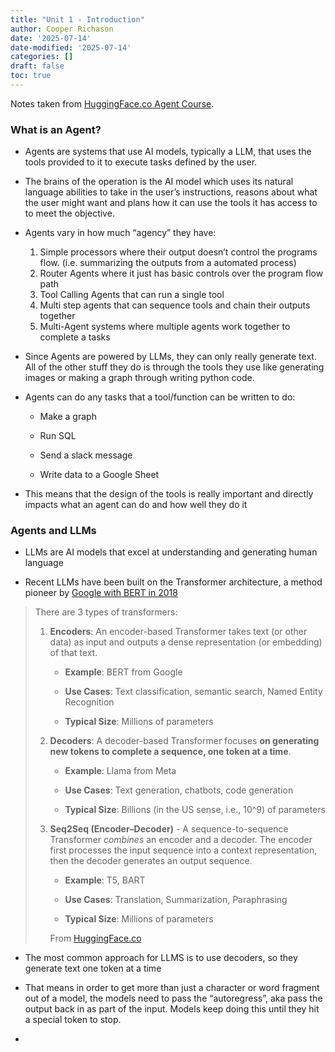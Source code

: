 ```yaml
---
title: "Unit 1 - Introduction"
author: Cooper Richason
date: '2025-07-14'
date-modified: '2025-07-14'
categories: []
draft: false
toc: true
---
```


Notes taken from [HuggingFace.co Agent Course](https://huggingface.co/learn/agents-course/unit0/introduction).

### What is an Agent?

-   Agents are systems that use AI models, typically a LLM, that uses the tools provided to it to execute tasks defined by the user.

-   The brains of the operation is the AI model which uses its natural language abilities to take in the user's instructions, reasons about what the user might want and plans how it can use the tools it has access to to meet the objective.

-   Agents vary in how much "agency" they have:

    1.  Simple processors where their output doesn't control the programs flow. (i.e. summarizing the outputs from a automated process)
    2.  Router Agents where it just has basic controls over the program flow path
    3.  Tool Calling Agents that can run a single tool
    4.  Multi step agents that can sequence tools and chain their outputs together
    5.  Multi-Agent systems where multiple agents work together to complete a tasks

-   Since Agents are powered by LLMs, they can only really generate text. All of the other stuff they do is through the tools they use like generating images or making a graph through writing python code.

-   Agents can do any tasks that a tool/function can be written to do:

    -   Make a graph

    -   Run SQL

    -   Send a slack message

    -   Write data to a Google Sheet

-   This means that the design of the tools is really important and directly impacts what an agent can do and how well they do it

### Agents and LLMs

-   LLMs are AI models that excel at understanding and generating human language

-   Recent LLMs have been built on the Transformer architecture, a method pioneer by [Google with BERT in 2018](https://arxiv.org/abs/1810.04805)

> There are 3 types of transformers:
>
> 1.  **Encoders**: An encoder-based Transformer takes text (or other data) as input and outputs a dense representation (or embedding) of that text.
>
>     -   **Example**: BERT from Google
>
>     -   **Use Cases**: Text classification, semantic search, Named Entity Recognition
>
>     -   **Typical Size**: Millions of parameters
>
> 2.  **Decoders**: A decoder-based Transformer focuses **on generating new tokens to complete a sequence, one token at a time**.
>
>     -   **Example**: Llama from Meta
>
>     -   **Use Cases**: Text generation, chatbots, code generation
>
>     -   **Typical Size**: Billions (in the US sense, i.e., 10\^9) of parameters
>
> 3.  **Seq2Seq (Encoder–Decoder)** - A sequence-to-sequence Transformer *combines* an encoder and a
>     decoder. The encoder first processes the input sequence into a context
>     representation, then the decoder generates an output sequence.
>
>     -   **Example**: T5, BART
>
>     -   **Use Cases**: Translation, Summarization, Paraphrasing
>
>     -   **Typical Size**: Millions of parameters
>
>     From [HuggingFace.co](https://huggingface.co/learn/agents-course/unit1/what-are-llms#what-is-a-large-language-model)

-   The most common approach for LLMS is to use decoders, so they generate text one token at a time

-   That means in order to get more than just a character or word fragment out of a model, the models need to pass the "autoregress", aka pass the output back in as part of the input. Models keep doing this until they hit a special token to stop.

-
